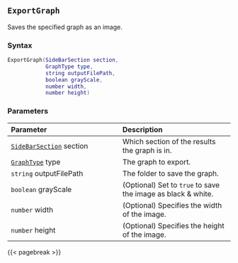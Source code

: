 ## `ExportGraph` {#batch-exportgraph}

Saves the specified graph as an image.

### Syntax {-}

``` .lua
ExportGraph(SideBarSection section,
            GraphType type,
            string outputFilePath,
            boolean grayScale,
            number width,
            number height)
```

### Parameters {-}

**Parameter** | **Description**
| :-- | :-- |
[`SideBarSection`](#sidebarsection) section | Which section of the results the graph is in.
[`GraphType`](#graphtype) type | The graph to export.
`string` outputFilePath | The folder to save the graph.
`boolean` grayScale | (Optional) Set to `true` to save the image as black &amp; white.
`number` width | (Optional) Specifies the width of the image.
`number` height | (Optional) Specifies the height of the image.

{{< pagebreak >}}